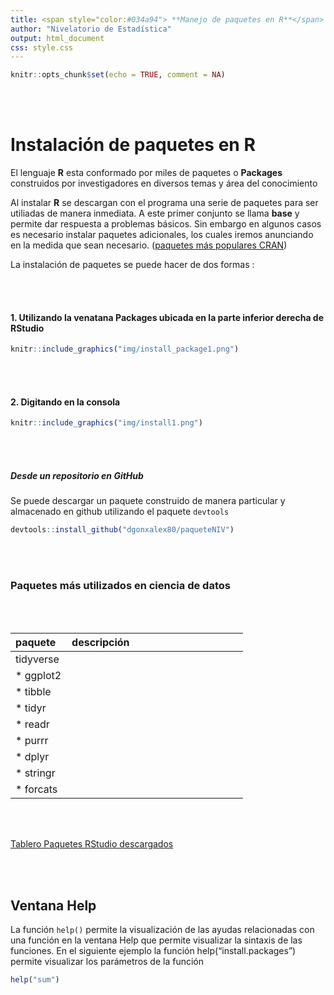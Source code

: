 ```yaml
---
title: <span style="color:#034a94"> **Manejo de paquetes en R**</span>
author: "Nivelatorio de Estadística"
output: html_document
css: style.css
---
```


```r
knitr::opts_chunk$set(echo = TRUE, comment = NA)
```

<br/><br/>

# **Instalación de paquetes en R**


El lenguaje **R** esta conformado por miles de paquetes o **Packages** construidos por investigadores en diversos temas y área del conocimiento

Al instalar **R** se descargan con el programa una serie de paquetes para ser utiliadas de manera inmediata. A este primer conjunto se llama **base** y permite dar respuesta a problemas básicos. Sin embargo en algunos casos es necesario instalar paquetes adicionales, los cuales iremos anunciando en la medida que sean necesario. ([paquetes más populares CRAN](https://gallery.shinyapps.io/087-crandash/))



La instalación de paquetes se puede hacer de dos formas : 

<br/><br/>

#### 1. Utilizando la venatana **Packages** ubicada en la parte inferior derecha de RStudio


```r
knitr::include_graphics("img/install_package1.png")
```


<br/><br/>

#### 2. Digitando en la consola 


```r
knitr::include_graphics("img/install1.png")
```

<br/><br/>

##### Desde un repositorio en GitHub

Se puede descargar un paquete construido de manera particular y almacenado en github utilizando el paquete `devtools`

```r
devtools::install_github("dgonxalex80/paqueteNIV")
```

<br/><br/>


### **Paquetes más utilizados en ciencia de datos** 

<br/><br/>


|    paquete        |  descripción                                              |
|:------------------|:----------------------------------------------------------|
|tidyverse          | |
| * ggplot2         | | 
| * tibble          | |
| * tidyr           | |
| * readr           | |
| * purrr           | |
| * dplyr           | |
| * stringr         | |
| * forcats         | |

|
<br/><br/>


[Tablero Paquetes RStudio descargados](https://gallery.shinyapps.io/087-crandash/)


<br/><br/>


## **Ventana Help**

La función `help()`  permite la visualización de las ayudas relacionadas con una función en la ventana Help  que permite visualizar la sintaxis de las funciones. En el siguiente ejemplo la función help("install.packages") permite visualizar los parámetros de la función

```r
help("sum")
```




